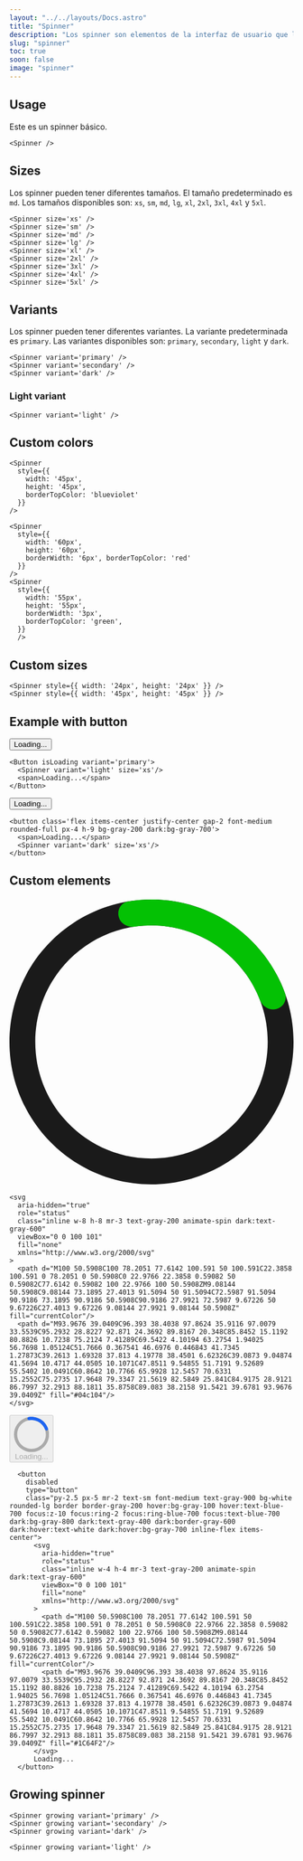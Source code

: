 ```yaml
---
layout: "../../layouts/Docs.astro"
title: "Spinner"
description: "Los spinner son elementos de la interfaz de usuario que los usuarios pueden hacer clic para proporcionar entrada. Los spinner típicamente aparecen en las formas y cuadros de diálogo, pero también se pueden colocar en barras de herramientas, barras de título y paneles."
slug: "spinner"
toc: true
soon: false
image: "spinner"
---
```


## Usage

Este es un spinner básico.

<Example>
  <Spinner />
</Example>

```astro
<Spinner />
```

## Sizes

Los spinner pueden tener diferentes tamaños. El tamaño predeterminado es `md`. Los tamaños disponibles son: `xs`, `sm`, `md`, `lg`, `xl`, `2xl`, `3xl`, `4xl` y `5xl`.

<Example>
  <div class="flex items-center gap-4 flex-wrap">
    <Spinner size='xs' />
    <Spinner size='sm' />
    <Spinner size='md' />
    <Spinner size='lg' />
    <Spinner size='xl' />
    <Spinner size='2xl' />
    <Spinner size='3xl' />
    <Spinner size='4xl' />
    <Spinner size='5xl' />
  </div>
</Example>

```astro
<Spinner size='xs' />
<Spinner size='sm' />
<Spinner size='md' />
<Spinner size='lg' />
<Spinner size='xl' />
<Spinner size='2xl' />
<Spinner size='3xl' />
<Spinner size='4xl' />
<Spinner size='5xl' />
```

## Variants

Los spinner pueden tener diferentes variantes. La variante predeterminada es `primary`. Las variantes disponibles son: `primary`, `secondary`, `light` y `dark`.

<Example>
  <div class="flex items-center gap-4 flex-wrap">
    <Spinner variant='primary' />
    <Spinner variant='secondary' />
    <Spinner variant='dark' />
  </div>
</Example>

```astro
<Spinner variant='primary' />
<Spinner variant='secondary' />
<Spinner variant='dark' />
```

### Light variant

<Example isDark>
<Spinner variant='light' />
</Example>

```astro
<Spinner variant='light' />
```

## Custom colors

<Example>
  <div class="flex items-center gap-4 flex-wrap">
    <Spinner 
      style={{ 
        width: '45px', 
        height: '45px',
        borderTopColor: 'blueviolet',
      }} 
    />
    <Spinner 
      style={{ 
        width: '60px', 
        height: '60px',
        borderWidth: '6px',
        borderTopColor: 'red',
      }} 
    />
    <Spinner 
      style={{ 
        width: '55px', 
        height: '55px',
        borderWidth: '3px',
        borderTopColor: 'green',
      }} 
    />
  </div>
</Example>

```astro
<Spinner 
  style={{ 
    width: '45px', 
    height: '45px', 
    borderTopColor: 'blueviolet' 
  }} 
/>

<Spinner 
  style={{ 
    width: '60px', 
    height: '60px', 
    borderWidth: '6px', borderTopColor: 'red' 
  }} 
/>
<Spinner 
  style={{ 
    width: '55px', 
    height: '55px',
    borderWidth: '3px',
    borderTopColor: 'green',
  }} 
  />
```


## Custom sizes

<Example>
<div class="flex items-center gap-4">
  <Spinner 
    style={{ 
      width: '24px', 
      height: '24px',
    }} 
  />
  <Spinner 
    style={{ 
      width: '45px', 
      height: '45px',
    }} 
  />
</div>
</Example>

```astro
<Spinner style={{ width: '24px', height: '24px' }} />
<Spinner style={{ width: '45px', height: '45px' }} />
```

## Example with button

<Example>
  <Button isLoading variant='primary'>
    <Spinner variant='light' size='xs'/>
    <span>Loading...</span>
  </Button>
</Example>

```astro
<Button isLoading variant='primary'>
  <Spinner variant='light' size='xs'/>
  <span>Loading...</span>
</Button>
```

<Example>
  <button class='flex items-center justify-center gap-2 font-medium rounded-full px-4 h-9 bg-gray-200 dark:bg-gray-700'>
    <span>Loading...</span>
    <Spinner variant='dark' size='xs'/>
  </button>
</Example>

```astro
<button class='flex items-center justify-center gap-2 font-medium rounded-full px-4 h-9 bg-gray-200 dark:bg-gray-700'>
  <span>Loading...</span>
  <Spinner variant='dark' size='xs'/>
</button>
```

## Custom elements

<Example>
  <svg 
    aria-hidden="true" 
    role="status" 
    class="inline w-8 h-8 mr-3 text-gray-200 animate-spin dark:text-gray-600" 
    viewBox="0 0 100 101" 
    fill="none" 
    xmlns="http://www.w3.org/2000/svg">
    <path d="M100 50.5908C100 78.2051 77.6142 100.591 50 100.591C22.3858 100.591 0 78.2051 0 50.5908C0 22.9766 22.3858 0.59082 50 0.59082C77.6142 0.59082 100 22.9766 100 50.5908ZM9.08144 50.5908C9.08144 73.1895 27.4013 91.5094 50 91.5094C72.5987 91.5094 90.9186 73.1895 90.9186 50.5908C90.9186 27.9921 72.5987 9.67226 50 9.67226C27.4013 9.67226 9.08144 27.9921 9.08144 50.5908Z" fill="currentColor"/>
    <path d="M93.9676 39.0409C96.393 38.4038 97.8624 35.9116 97.0079 33.5539C95.2932 28.8227 92.871 24.3692 89.8167 20.348C85.8452 15.1192 80.8826 10.7238 75.2124 7.41289C69.5422 4.10194 63.2754 1.94025 56.7698 1.05124C51.7666 0.367541 46.6976 0.446843 41.7345 1.27873C39.2613 1.69328 37.813 4.19778 38.4501 6.62326C39.0873 9.04874 41.5694 10.4717 44.0505 10.1071C47.8511 9.54855 51.7191 9.52689 55.5402 10.0491C60.8642 10.7766 65.9928 12.5457 70.6331 15.2552C75.2735 17.9648 79.3347 21.5619 82.5849 25.841C84.9175 28.9121 86.7997 32.2913 88.1811 35.8758C89.083 38.2158 91.5421 39.6781 93.9676 39.0409Z" fill="#04c104"/>
  </svg>
</Example>

```astro
<svg 
  aria-hidden="true" 
  role="status" 
  class="inline w-8 h-8 mr-3 text-gray-200 animate-spin dark:text-gray-600" 
  viewBox="0 0 100 101" 
  fill="none" 
  xmlns="http://www.w3.org/2000/svg"
>
  <path d="M100 50.5908C100 78.2051 77.6142 100.591 50 100.591C22.3858 100.591 0 78.2051 0 50.5908C0 22.9766 22.3858 0.59082 50 0.59082C77.6142 0.59082 100 22.9766 100 50.5908ZM9.08144 50.5908C9.08144 73.1895 27.4013 91.5094 50 91.5094C72.5987 91.5094 90.9186 73.1895 90.9186 50.5908C90.9186 27.9921 72.5987 9.67226 50 9.67226C27.4013 9.67226 9.08144 27.9921 9.08144 50.5908Z" fill="currentColor"/>
  <path d="M93.9676 39.0409C96.393 38.4038 97.8624 35.9116 97.0079 33.5539C95.2932 28.8227 92.871 24.3692 89.8167 20.348C85.8452 15.1192 80.8826 10.7238 75.2124 7.41289C69.5422 4.10194 63.2754 1.94025 56.7698 1.05124C51.7666 0.367541 46.6976 0.446843 41.7345 1.27873C39.2613 1.69328 37.813 4.19778 38.4501 6.62326C39.0873 9.04874 41.5694 10.4717 44.0505 10.1071C47.8511 9.54855 51.7191 9.52689 55.5402 10.0491C60.8642 10.7766 65.9928 12.5457 70.6331 15.2552C75.2735 17.9648 79.3347 21.5619 82.5849 25.841C84.9175 28.9121 86.7997 32.2913 88.1811 35.8758C89.083 38.2158 91.5421 39.6781 93.9676 39.0409Z" fill="#04c104"/>
</svg>
```

<Example>
  <button disabled type="button" class="py-2.5 px-5 mr-2 text-sm font-medium text-gray-900 bg-white rounded-lg border border-gray-200 hover:bg-gray-100 hover:text-blue-700 focus:z-10 focus:ring-2 focus:ring-blue-700 focus:text-blue-700 dark:bg-gray-800 dark:text-gray-400 dark:border-gray-600 dark:hover:text-white dark:hover:bg-gray-700 inline-flex items-center">
    <svg aria-hidden="true" role="status" class="inline w-4 h-4 mr-3 text-gray-200 animate-spin dark:text-gray-600" viewBox="0 0 100 101" fill="none" xmlns="http://www.w3.org/2000/svg">
    <path d="M100 50.5908C100 78.2051 77.6142 100.591 50 100.591C22.3858 100.591 0 78.2051 0 50.5908C0 22.9766 22.3858 0.59082 50 0.59082C77.6142 0.59082 100 22.9766 100 50.5908ZM9.08144 50.5908C9.08144 73.1895 27.4013 91.5094 50 91.5094C72.5987 91.5094 90.9186 73.1895 90.9186 50.5908C90.9186 27.9921 72.5987 9.67226 50 9.67226C27.4013 9.67226 9.08144 27.9921 9.08144 50.5908Z" fill="currentColor"/>
    <path d="M93.9676 39.0409C96.393 38.4038 97.8624 35.9116 97.0079 33.5539C95.2932 28.8227 92.871 24.3692 89.8167 20.348C85.8452 15.1192 80.8826 10.7238 75.2124 7.41289C69.5422 4.10194 63.2754 1.94025 56.7698 1.05124C51.7666 0.367541 46.6976 0.446843 41.7345 1.27873C39.2613 1.69328 37.813 4.19778 38.4501 6.62326C39.0873 9.04874 41.5694 10.4717 44.0505 10.1071C47.8511 9.54855 51.7191 9.52689 55.5402 10.0491C60.8642 10.7766 65.9928 12.5457 70.6331 15.2552C75.2735 17.9648 79.3347 21.5619 82.5849 25.841C84.9175 28.9121 86.7997 32.2913 88.1811 35.8758C89.083 38.2158 91.5421 39.6781 93.9676 39.0409Z" fill="#1C64F2"/>
    </svg>
    Loading...
  </button>
</Example>

```astro
  <button 
    disabled 
    type="button" 
    class="py-2.5 px-5 mr-2 text-sm font-medium text-gray-900 bg-white rounded-lg border border-gray-200 hover:bg-gray-100 hover:text-blue-700 focus:z-10 focus:ring-2 focus:ring-blue-700 focus:text-blue-700 dark:bg-gray-800 dark:text-gray-400 dark:border-gray-600 dark:hover:text-white dark:hover:bg-gray-700 inline-flex items-center">
      <svg 
        aria-hidden="true" 
        role="status" 
        class="inline w-4 h-4 mr-3 text-gray-200 animate-spin dark:text-gray-600" 
        viewBox="0 0 100 101" 
        fill="none" 
        xmlns="http://www.w3.org/2000/svg"
      >
        <path d="M100 50.5908C100 78.2051 77.6142 100.591 50 100.591C22.3858 100.591 0 78.2051 0 50.5908C0 22.9766 22.3858 0.59082 50 0.59082C77.6142 0.59082 100 22.9766 100 50.5908ZM9.08144 50.5908C9.08144 73.1895 27.4013 91.5094 50 91.5094C72.5987 91.5094 90.9186 73.1895 90.9186 50.5908C90.9186 27.9921 72.5987 9.67226 50 9.67226C27.4013 9.67226 9.08144 27.9921 9.08144 50.5908Z" fill="currentColor"/>
        <path d="M93.9676 39.0409C96.393 38.4038 97.8624 35.9116 97.0079 33.5539C95.2932 28.8227 92.871 24.3692 89.8167 20.348C85.8452 15.1192 80.8826 10.7238 75.2124 7.41289C69.5422 4.10194 63.2754 1.94025 56.7698 1.05124C51.7666 0.367541 46.6976 0.446843 41.7345 1.27873C39.2613 1.69328 37.813 4.19778 38.4501 6.62326C39.0873 9.04874 41.5694 10.4717 44.0505 10.1071C47.8511 9.54855 51.7191 9.52689 55.5402 10.0491C60.8642 10.7766 65.9928 12.5457 70.6331 15.2552C75.2735 17.9648 79.3347 21.5619 82.5849 25.841C84.9175 28.9121 86.7997 32.2913 88.1811 35.8758C89.083 38.2158 91.5421 39.6781 93.9676 39.0409Z" fill="#1C64F2"/>
      </svg>
      Loading...
  </button>
```

## Growing spinner

<Example>
  <div class="flex items-center gap-4">
    <Spinner growing variant='primary' />
    <Spinner growing variant='secondary' />
    <Spinner growing variant='dark' />
  </div>
</Example>

```astro
<Spinner growing variant='primary' />
<Spinner growing variant='secondary' />
<Spinner growing variant='dark' />
```

<Example isDark>
  <Spinner growing variant='light' />
</Example>

```astro
<Spinner growing variant='light' />
```
